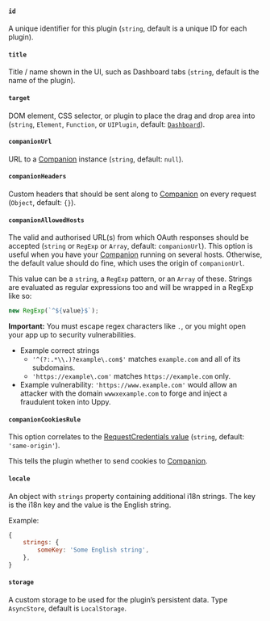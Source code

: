 #### `id`

A unique identifier for this plugin (`string`, default is a unique ID for each
plugin).

#### `title`

Title / name shown in the UI, such as Dashboard tabs (`string`, default is the
name of the plugin).

#### `target`

DOM element, CSS selector, or plugin to place the drag and drop area into
(`string`, `Element`, `Function`, or `UIPlugin`, default:
[`Dashboard`](/docs/dashboard)).

#### `companionUrl`

URL to a [Companion](/docs/companion) instance (`string`, default: `null`).

#### `companionHeaders`

Custom headers that should be sent along to [Companion](/docs/companion) on
every request (`Object`, default: `{}`).

#### `companionAllowedHosts`

The valid and authorised URL(s) from which OAuth responses should be accepted
(`string` or `RegExp` or `Array`, default: `companionUrl`). This option is
useful when you have your [Companion](/docs/companion) running on several hosts.
Otherwise, the default value should do fine, which uses the origin of
`companionUrl`.

This value can be a `string`, a `RegExp` pattern, or an `Array` of these.
Strings are evaluated as regular expressions too and will be wrapped in a RegExp
like so:

```js
new RegExp(`^${value}$`);
```

**Important:** You must escape regex characters like `.`, or you might open your
app up to security vulnerabilities.

- Example correct strings
  - `'^(?:.*\\.)?example\.com$'` matches `example.com` and all of its
    subdomains.
  - `'https://example\.com'` matches `https://example.com` only.
- Example vulnerability: `'https://www.example.com'` would allow an attacker
  with the domain `wwwxexample.com` to forge and inject a fraudulent token into
  Uppy.

#### `companionCookiesRule`

This option correlates to the
[RequestCredentials value](https://developer.mozilla.org/en-US/docs/Web/API/Request/credentials)
(`string`, default: `'same-origin'`).

This tells the plugin whether to send cookies to [Companion](/docs/companion).

#### `locale`

An object with `strings` property containing additional i18n strings. The key is
the i18n key and the value is the English string.

Example:

```js
{
	strings: {
		someKey: 'Some English string',
	},
}
```

#### `storage`

A custom storage to be used for the plugin’s persistent data. Type `AsyncStore`,
default is `LocalStorage`.
